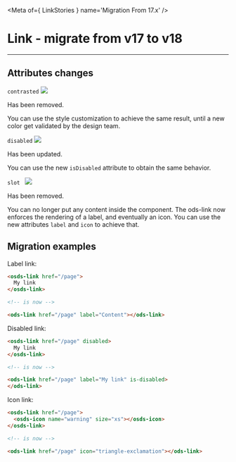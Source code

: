 
<Meta of={ LinkStories } name='Migration From 17.x' />

# Link - migrate from v17 to v18
----

## Attributes changes

`contrasted` <img src="https://img.shields.io/badge/removed-FF0000" />

Has been removed.

You can use the style customization to achieve the same result, until a new color get validated by the design team.

`disabled` <img src="https://img.shields.io/badge/updated-00FFFF" />

Has been updated.

You can use the new `isDisabled` attribute to obtain the same behavior.

`slot ` <img src="https://img.shields.io/badge/removed-FF0000" />

Has been removed.

You can no longer put any content inside the component. The ods-link now enforces the rendering of a label, and eventually an icon.
You can use the new attributes `label` and `icon` to achieve that.

## Migration examples

Label link:
```html
<osds-link href="/page">
  My link
</osds-link>

<!-- is now -->

<ods-link href="/page" label="Content"></ods-link>
```

Disabled link:
```html
<osds-link href="/page" disabled>
  My link
</osds-link>

<!-- is now -->

<ods-link href="/page" label="My link" is-disabled>
</ods-link>
```

Icon link:
```html
<osds-link href="/page">
  <osds-icon name="warning" size="xs"></osds-icon>
</osds-link>

<!-- is now -->

<ods-link href="/page" icon="triangle-exclamation"></ods-link>
```
